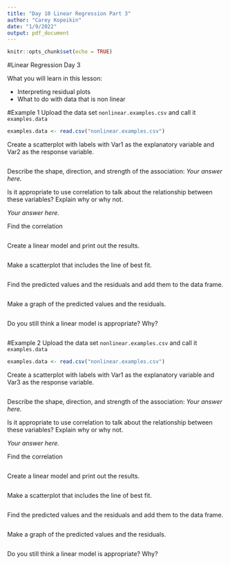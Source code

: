 ```yaml
---
title: "Day 10 Linear Regression Part 3"
author: "Carey Kopeikin"
date: "1/9/2022"
output: pdf_document
---
```


```r
knitr::opts_chunk$set(echo = TRUE)
```


#Linear Regression Day 3

What you will learn in this lesson:

* Interpreting residual plots
* What to do with data that is non linear


#Example 1
Upload the data set ```nonlinear.examples.csv``` and call it ```examples.data```

```r
examples.data <- read.csv("nonlinear.examples.csv")
```


Create a scatterplot with labels with Var1 as the explanatory variable and Var2 as the response variable. 

```r

```

Describe the shape, direction, and strength of the association:
*Your answer here.*



Is it appropriate to use correlation to talk about the relationship between these variables? Explain why or why not.

*Your answer here.*



Find the correlation
```r

```


Create a linear model and print out the results.

```r

```

Make a scatterplot that includes the line of best fit.

```r

```

Find the predicted values and the residuals and add them to the data frame. 

```r

```


Make a graph of the predicted values and the residuals.

```r


```


Do you still think a linear model is appropriate? Why?



```r

```



#Example 2
Upload the data set ```nonlinear.examples.csv``` and call it ```examples.data```

```r
examples.data <- read.csv("nonlinear.examples.csv")
```


Create a scatterplot with labels with Var1 as the explanatory variable and Var3 as the response variable. 

```r

```

Describe the shape, direction, and strength of the association:
*Your answer here.*



Is it appropriate to use correlation to talk about the relationship between these variables? Explain why or why not.

*Your answer here.*



Find the correlation
```r

```


Create a linear model and print out the results.

```r

```

Make a scatterplot that includes the line of best fit.

```r

```

Find the predicted values and the residuals and add them to the data frame. 

```r

```


Make a graph of the predicted values and the residuals.

```r


```


Do you still think a linear model is appropriate? Why?



```r

```


